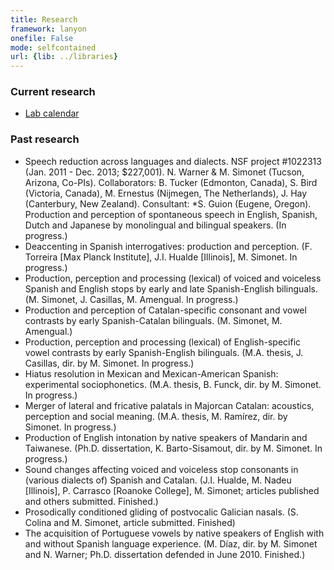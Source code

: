 ```yaml
---
title: Research
framework: lanyon
onefile: False
mode: selfcontained
url: {lib: ../libraries}
---
```



### Current research

- [Lab calendar](research/calendar)

### Past research

- Speech reduction across languages and dialects. NSF project #1022313 (Jan. 2011 - Dec. 2013; $227,001). N. Warner & M. Simonet (Tucson, Arizona, Co-PIs). Collaborators: B. Tucker (Edmonton, Canada), S. Bird (Victoria, Canada), M. Ernestus (Nijmegen, The Netherlands), J. Hay (Canterbury, New Zealand). Consultant: *S. Guion (Eugene, Oregon). Production and perception of spontaneous speech in English, Spanish, Dutch and Japanese by monolingual and bilingual speakers. (In progress.)
- Deaccenting in Spanish interrogatives: production and perception. (F. Torreira [Max Planck Institute], J.I. Hualde [Illinois], M. Simonet. In progress.)
- Production, perception and processing (lexical) of voiced and voiceless Spanish and English stops by early and late Spanish-English bilinguals. (M. Simonet, J. Casillas, M. Amengual. In progress.)
- Production and perception of Catalan-specific consonant and vowel contrasts by early Spanish-Catalan bilinguals. (M. Simonet, M. Amengual.)
- Production, perception and processing (lexical) of English-specific vowel contrasts by early Spanish-English bilinguals. (M.A. thesis, J. Casillas, dir. by M. Simonet. In progress.)
- Hiatus resolution in Mexican and Mexican-American Spanish: experimental sociophonetics. (M.A. thesis, B. Funck, dir. by M. Simonet. In progress.)
- Merger of lateral and fricative palatals in Majorcan Catalan: acoustics, perception and social meaning. (M.A. thesis, M. Ramírez, dir. by Simonet. In progress.)
- Production of English intonation by native speakers of Mandarin and Taiwanese. (Ph.D. dissertation, K. Barto-Sisamout, dir. by M. Simonet. In progress.)
- Sound changes affecting voiced and voiceless stop consonants in (various dialects of) Spanish and Catalan. (J.I. Hualde, M. Nadeu [Illinois], P. Carrasco [Roanoke College], M. Simonet; articles published and others submitted. Finished.)
- Prosodically conditioned gliding of postvocalic Galician nasals. (S. Colina and M. Simonet, article submitted. Finished)
- The acquisition of Portuguese vowels by native speakers of English with and without Spanish language experience. (M. Díaz, dir. by M. Simonet and N. Warner; Ph.D. dissertation defended in June 2010. Finished.)


<style>
  .lead {
    margin-bottom: 20px;
    font-size: 1.1rem;
    font-weight: 200;
    line-height: 1.4;
    text-align: justify;
  }
</style>
